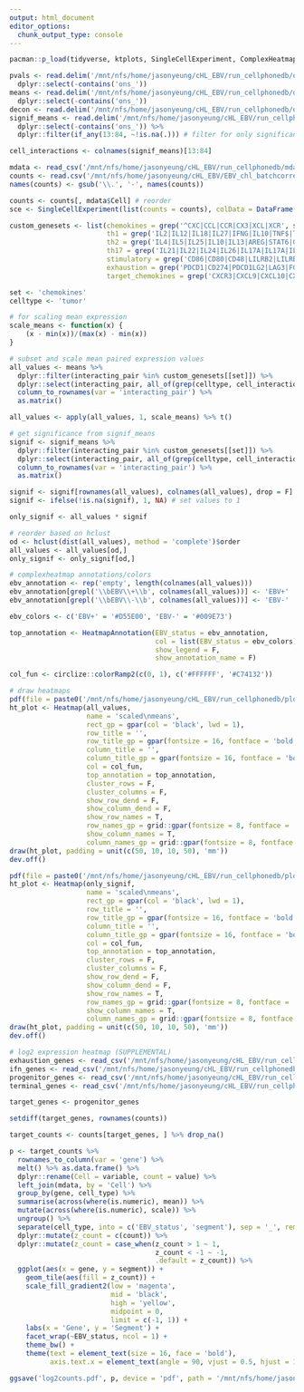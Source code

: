 ```yaml
---
output: html_document
editor_options: 
  chunk_output_type: console
---
```


```r
pacman::p_load(tidyverse, ktplots, SingleCellExperiment, ComplexHeatmap, reshape2)
```

```r
pvals <- read.delim('/mnt/nfs/home/jasonyeung/cHL_EBV/run_cellphonedb/outputs/statistical_analysis_pvalues_01_08_2024_17:38:34.txt', check.names = F) %>%
  dplyr::select(-contains('ons_'))
means <- read.delim('/mnt/nfs/home/jasonyeung/cHL_EBV/run_cellphonedb/outputs/statistical_analysis_means_01_08_2024_17:38:34.txt', check.names = F) %>%
  dplyr::select(-contains('ons_'))
decon <- read.delim('/mnt/nfs/home/jasonyeung/cHL_EBV/run_cellphonedb/outputs/statistical_analysis_deconvoluted_01_08_2024_17:38:34.txt', check.names = F)
signif_means <- read.delim('/mnt/nfs/home/jasonyeung/cHL_EBV/run_cellphonedb/outputs/statistical_analysis_significant_means_01_08_2024_17:38:34.txt', check.names = F) %>%
  dplyr::select(-contains('ons_')) %>%
  dplyr::filter(if_any(13:84, ~!is.na(.))) # filter for only significant interactions in any interacting pair

cell_interactions <- colnames(signif_means)[13:84]

mdata <- read_csv('/mnt/nfs/home/jasonyeung/cHL_EBV/run_cellphonedb/mdata.csv')
counts <- read.csv('/mnt/nfs/home/jasonyeung/cHL_EBV/EBV_chl_batchcorrected-CPM-nNCGH_1500-K_11.csv', row.names = 1)
names(counts) <- gsub('\\.', '-', names(counts))

counts <- counts[, mdata$Cell] # reorder
sce <- SingleCellExperiment(list(counts = counts), colData = DataFrame(celltype = mdata$cell_type))
```

```r
custom_genesets <- list(chemokines = grep('^CXC|CCL|CCR|CX3|XCL|XCR', signif_means$interacting_pair, value = T),
                        th1 = grep('IL2|IL12|IL18|IL27|IFNG|IL10|TNF$|TNF |LTA|LTB|STAT1|CCR5|CXCR3|IL12RB1|IFNGR1|TBX21|STAT4', signif_means$interacting_pair, value = T),
                        th2 = grep('IL4|IL5|IL25|IL10|IL13|AREG|STAT6|GATA3|IL4R', signif_means$interacting_pair, value = T),
                        th17 = grep('IL21|IL22|IL24|IL26|IL17A|IL17A|IL17F|IL17RA|IL10|RORC|RORA|STAT3|CCR4|CCR6|IL23RA|TGFB', signif_means$interacting_pair, value = T),
                        stimulatory = grep('CD86|CD80|CD48|LILRB2|LILRB4|TNF|CD2|ICAM|SLAM|LT[AB]|NECTIN2|CD40|CD70|CD27|CD28|CD58|TSLP|PVR|CD44|CD55|CD[1-9]', signif_means$interacting_pair, value = T),
                        exhaustion = grep('PDCD1|CD274|PDCD1LG2|LAG3|FGL1|CTLA4|CD80|CD86|CD96|PVR|TIGIT|NECTIN2|SLAMF4|CD244|HAVCR2|HAVR2|LGALS9|LEG9|CEACAM1|BTLA|TNFRSF14|CD160|SLAMF7|NKG2A|KLRC1|VISTA|VSIR|GI24', signif_means$interacting_pair, value = T),
                        target_chemokines = grep('CXCR3|CXCL9|CXCL10|CXCL11|CCR4|CCL17|CCL22|CCR7|CCL19|CCL21', signif_means$interacting_pair, value = T))
```

```r
set <- 'chemokines'
celltype <- 'tumor'

# for scaling mean expression
scale_means <- function(x) {
    (x - min(x))/(max(x) - min(x))
}

# subset and scale mean paired expression values
all_values <- means %>%
  dplyr::filter(interacting_pair %in% custom_genesets[[set]]) %>%
  dplyr::select(interacting_pair, all_of(grep(celltype, cell_interactions, value = T, ignore.case = T))) %>%
  column_to_rownames(var = 'interacting_pair') %>%
  as.matrix()

all_values <- apply(all_values, 1, scale_means) %>% t()

# get significance from signif_means
signif <- signif_means %>%
  dplyr::filter(interacting_pair %in% custom_genesets[[set]]) %>%
  dplyr::select(interacting_pair, all_of(grep(celltype, cell_interactions, value = T, ignore.case = T))) %>%
  column_to_rownames(var = 'interacting_pair') %>%
  as.matrix()

signif <- signif[rownames(all_values), colnames(all_values), drop = F] # match row/col order
signif <- ifelse(!is.na(signif), 1, NA) # set values to 1

only_signif <- all_values * signif

# reorder based on hclust
od <- hclust(dist(all_values), method = 'complete')$order
all_values <- all_values[od,]
only_signif <- only_signif[od,]

# complexheatmap annotations/colors
ebv_annotation <- rep('empty', length(colnames(all_values)))
ebv_annotation[grepl('\\bEBV\\+\\b', colnames(all_values))] <- 'EBV+'
ebv_annotation[grepl('\\bEBV\\-\\b', colnames(all_values))] <- 'EBV-'

ebv_colors <- c('EBV+' = '#D55E00', 'EBV-' = '#009E73')

top_annotation <- HeatmapAnnotation(EBV_status = ebv_annotation,
                                    col = list(EBV_status = ebv_colors),
                                    show_legend = F,
                                    show_annotation_name = F)

col_fun <- circlize::colorRamp2(c(0, 1), c('#FFFFFF', '#C74132'))

# draw heatmaps
pdf(file = paste0('/mnt/nfs/home/jasonyeung/cHL_EBV/run_cellphonedb/plots/all_values_', celltype, '_', set, '.pdf'), width = 8, height = 10)
ht_plot <- Heatmap(all_values,
                   name = 'scaled\nmeans',
                   rect_gp = gpar(col = 'black', lwd = 1),
                   row_title = '',
                   row_title_gp = gpar(fontsize = 16, fontface = 'bold'),
                   column_title = '',
                   column_title_gp = gpar(fontsize = 16, fontface = 'bold'),
                   col = col_fun,
                   top_annotation = top_annotation,
                   cluster_rows = F,
                   cluster_columns = F,
                   show_row_dend = F,
                   show_column_dend = F,
                   show_row_names = T,
                   row_names_gp = grid::gpar(fontsize = 8, fontface = 'bold'),
                   show_column_names = T,
                   column_names_gp = grid::gpar(fontsize = 8, fontface = 'bold'))
draw(ht_plot, padding = unit(c(50, 10, 10, 50), 'mm'))
dev.off()

pdf(file = paste0('/mnt/nfs/home/jasonyeung/cHL_EBV/run_cellphonedb/plots/only_signif_', celltype, '_', set, '.pdf'), width = 8, height = 10)
ht_plot <- Heatmap(only_signif,
                   name = 'scaled\nmeans',
                   rect_gp = gpar(col = 'black', lwd = 1),
                   row_title = '',
                   row_title_gp = gpar(fontsize = 16, fontface = 'bold'),
                   column_title = '',
                   column_title_gp = gpar(fontsize = 16, fontface = 'bold'),
                   col = col_fun,
                   top_annotation = top_annotation,
                   cluster_rows = F,
                   cluster_columns = F,
                   show_row_dend = F,
                   show_column_dend = F,
                   show_row_names = T,
                   row_names_gp = grid::gpar(fontsize = 8, fontface = 'bold'),
                   show_column_names = T,
                   column_names_gp = grid::gpar(fontsize = 8, fontface = 'bold'))
draw(ht_plot, padding = unit(c(50, 10, 10, 50), 'mm'))
dev.off()

```

```r
# log2 expression heatmap (SUPPLEMENTAL)
exhaustion_genes <- read_csv('/mnt/nfs/home/jasonyeung/cHL_EBV/run_cellphonedb/exhaustion_genes.txt', col_names = F)$X1 %>% unique()
ifn_genes <- read_csv('/mnt/nfs/home/jasonyeung/cHL_EBV/run_cellphonedb/ifn_genes.txt', col_names = F)$X1 %>% unique()
progenitor_genes <- read_csv('/mnt/nfs/home/jasonyeung/cHL_EBV/run_cellphonedb/progenitor_t.txt', col_names = F)$X1 %>% unique()
terminal_genes <- read_csv('/mnt/nfs/home/jasonyeung/cHL_EBV/run_cellphonedb/terminal_t.txt', col_names = F)$X1 %>% unique()

target_genes <- progenitor_genes

setdiff(target_genes, rownames(counts))

target_counts <- counts[target_genes, ] %>% drop_na()

p <- target_counts %>%
  rownames_to_column(var = 'gene') %>%
  melt() %>% as.data.frame() %>%
  dplyr::rename(Cell = variable, count = value) %>%
  left_join(mdata, by = 'Cell') %>%
  group_by(gene, cell_type) %>%
  summarise(across(where(is.numeric), mean)) %>%
  mutate(across(where(is.numeric), scale)) %>%
  ungroup() %>%
  separate(cell_type, into = c('EBV_status', 'segment'), sep = '_', remove = T) %>%
  dplyr::mutate(z_count = c(count)) %>%
  dplyr::mutate(z_count = case_when(z_count > 1 ~ 1,
                                    z_count < -1 ~ -1,
                                    .default = z_count)) %>%
  ggplot(aes(x = gene, y = segment)) +
    geom_tile(aes(fill = z_count)) +
    scale_fill_gradient2(low = 'magenta',
                         mid = 'black',
                         high = 'yellow',
                         midpoint = 0,
                         limit = c(-1, 1)) +
    labs(x = 'Gene', y = 'Segment') +
    facet_wrap(~EBV_status, ncol = 1) +
    theme_bw() +
    theme(text = element_text(size = 16, face = 'bold'),
          axis.text.x = element_text(angle = 90, vjust = 0.5, hjust = 1))

ggsave('log2counts.pdf', p, device = 'pdf', path = '/mnt/nfs/home/jasonyeung/cHL_EBV/run_cellphonedb/plots/', width = 20, height = 12)

```

